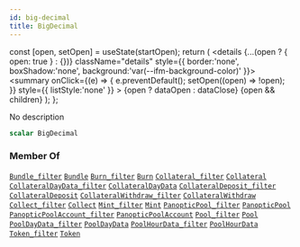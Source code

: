 ```yaml
---
id: big-decimal
title: BigDecimal
---
```









  const [open, setOpen] = useState(startOpen);
  return (
    <details {...(open ? { open: true } : {})} className="details" style={{ border:'none', boxShadow:'none', background:'var(--ifm-background-color)' }}>
      <summary
        onClick={(e) => {
          e.preventDefault();
          setOpen((open) => !open);
        }}
        style={{ listStyle:'none' }}
      >
      {open ? dataOpen : dataClose}
      </summary>
      {open && children}
    </details>
  );
};








No description


```graphql
scalar BigDecimal
```








### Member Of

[`Bundle_filter`](/docs/subgraph-generated/types/inputs/bundle-filter)  <Badge class="badge badge--secondary" text="input"/><Bullet />[`Bundle`](/docs/subgraph-generated/types/objects/bundle)  <Badge class="badge badge--secondary" text="object"/><Bullet />[`Burn_filter`](/docs/subgraph-generated/types/inputs/burn-filter)  <Badge class="badge badge--secondary" text="input"/><Bullet />[`Burn`](/docs/subgraph-generated/types/objects/burn)  <Badge class="badge badge--secondary" text="object"/><Bullet />[`Collateral_filter`](/docs/subgraph-generated/types/inputs/collateral-filter)  <Badge class="badge badge--secondary" text="input"/><Bullet />[`Collateral`](/docs/subgraph-generated/types/objects/collateral)  <Badge class="badge badge--secondary" text="object"/><Bullet />[`CollateralDayData_filter`](/docs/subgraph-generated/types/inputs/collateral-day-data-filter)  <Badge class="badge badge--secondary" text="input"/><Bullet />[`CollateralDayData`](/docs/subgraph-generated/types/objects/collateral-day-data)  <Badge class="badge badge--secondary" text="object"/><Bullet />[`CollateralDeposit_filter`](/docs/subgraph-generated/types/inputs/collateral-deposit-filter)  <Badge class="badge badge--secondary" text="input"/><Bullet />[`CollateralDeposit`](/docs/subgraph-generated/types/objects/collateral-deposit)  <Badge class="badge badge--secondary" text="object"/><Bullet />[`CollateralWithdraw_filter`](/docs/subgraph-generated/types/inputs/collateral-withdraw-filter)  <Badge class="badge badge--secondary" text="input"/><Bullet />[`CollateralWithdraw`](/docs/subgraph-generated/types/objects/collateral-withdraw)  <Badge class="badge badge--secondary" text="object"/><Bullet />[`Collect_filter`](/docs/subgraph-generated/types/inputs/collect-filter)  <Badge class="badge badge--secondary" text="input"/><Bullet />[`Collect`](/docs/subgraph-generated/types/objects/collect)  <Badge class="badge badge--secondary" text="object"/><Bullet />[`Mint_filter`](/docs/subgraph-generated/types/inputs/mint-filter)  <Badge class="badge badge--secondary" text="input"/><Bullet />[`Mint`](/docs/subgraph-generated/types/objects/mint)  <Badge class="badge badge--secondary" text="object"/><Bullet />[`PanopticPool_filter`](/docs/subgraph-generated/types/inputs/panoptic-pool-filter)  <Badge class="badge badge--secondary" text="input"/><Bullet />[`PanopticPool`](/docs/subgraph-generated/types/objects/panoptic-pool)  <Badge class="badge badge--secondary" text="object"/><Bullet />[`PanopticPoolAccount_filter`](/docs/subgraph-generated/types/inputs/panoptic-pool-account-filter)  <Badge class="badge badge--secondary" text="input"/><Bullet />[`PanopticPoolAccount`](/docs/subgraph-generated/types/objects/panoptic-pool-account)  <Badge class="badge badge--secondary" text="object"/><Bullet />[`Pool_filter`](/docs/subgraph-generated/types/inputs/pool-filter)  <Badge class="badge badge--secondary" text="input"/><Bullet />[`Pool`](/docs/subgraph-generated/types/objects/pool)  <Badge class="badge badge--secondary" text="object"/><Bullet />[`PoolDayData_filter`](/docs/subgraph-generated/types/inputs/pool-day-data-filter)  <Badge class="badge badge--secondary" text="input"/><Bullet />[`PoolDayData`](/docs/subgraph-generated/types/objects/pool-day-data)  <Badge class="badge badge--secondary" text="object"/><Bullet />[`PoolHourData_filter`](/docs/subgraph-generated/types/inputs/pool-hour-data-filter)  <Badge class="badge badge--secondary" text="input"/><Bullet />[`PoolHourData`](/docs/subgraph-generated/types/objects/pool-hour-data)  <Badge class="badge badge--secondary" text="object"/><Bullet />[`Token_filter`](/docs/subgraph-generated/types/inputs/token-filter)  <Badge class="badge badge--secondary" text="input"/><Bullet />[`Token`](/docs/subgraph-generated/types/objects/token)  <Badge class="badge badge--secondary" text="object"/>

